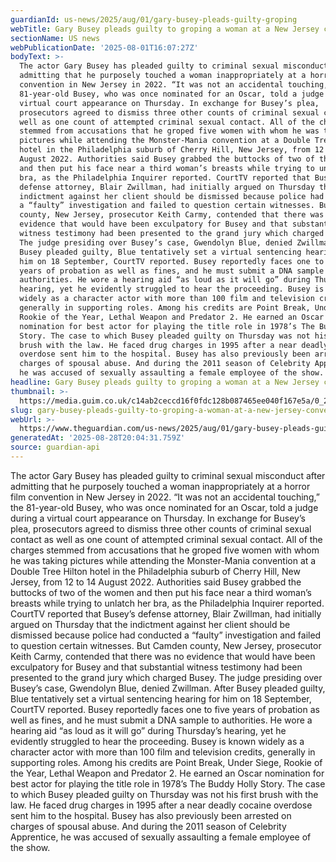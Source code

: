 ```yaml
---
guardianId: us-news/2025/aug/01/gary-busey-pleads-guilty-groping
webTitle: Gary Busey pleads guilty to groping a woman at a New Jersey convention
sectionName: US news
webPublicationDate: '2025-08-01T16:07:27Z'
bodyText: >-
  The actor Gary Busey has pleaded guilty to criminal sexual misconduct after
  admitting that he purposely touched a woman inappropriately at a horror film
  convention in New Jersey in 2022. “It was not an accidental touching,” the
  81-year-old Busey, who was once nominated for an Oscar, told a judge during a
  virtual court appearance on Thursday. In exchange for Busey’s plea,
  prosecutors agreed to dismiss three other counts of criminal sexual contact as
  well as one count of attempted criminal sexual contact. All of the charges
  stemmed from accusations that he groped five women with whom he was taking
  pictures while attending the Monster-Mania convention at a Double Tree Hilton
  hotel in the Philadelphia suburb of Cherry Hill, New Jersey, from 12 to 14
  August 2022. Authorities said Busey grabbed the buttocks of two of the women
  and then put his face near a third woman’s breasts while trying to unlatch her
  bra, as the Philadelphia Inquirer reported. CourtTV reported that Busey’s
  defense attorney, Blair Zwillman, had initially argued on Thursday that the
  indictment against her client should be dismissed because police had conducted
  a “faulty” investigation and failed to question certain witnesses. But Camden
  county, New Jersey, prosecutor Keith Carmy, contended that there was no
  evidence that would have been exculpatory for Busey and that substantial
  witness testimony had been presented to the grand jury which charged Busey.
  The judge presiding over Busey’s case, Gwendolyn Blue, denied Zwillman. After
  Busey pleaded guilty, Blue tentatively set a virtual sentencing hearing for
  him on 18 September, CourtTV reported. Busey reportedly faces one to five
  years of probation as well as fines, and he must submit a DNA sample to
  authorities. He wore a hearing aid “as loud as it will go” during Thursday’s
  hearing, yet he evidently struggled to hear the proceeding. Busey is known
  widely as a character actor with more than 100 film and television credits,
  generally in supporting roles. Among his credits are Point Break, Under Siege,
  Rookie of the Year, Lethal Weapon and Predator 2. He earned an Oscar
  nomination for best actor for playing the title role in 1978’s The Buddy Holly
  Story. The case to which Busey pleaded guilty on Thursday was not his first
  brush with the law. He faced drug charges in 1995 after a near deadly cocaine
  overdose sent him to the hospital. Busey has also previously been arrested on
  charges of spousal abuse. And during the 2011 season of Celebrity Apprentice,
  he was accused of sexually assaulting a female employee of the show.
headline: Gary Busey pleads guilty to groping a woman at a New Jersey convention
thumbnail: >-
  https://media.guim.co.uk/c14ab2ceccd16f0fdc128b087465ee040f167e5a/0_210_2474_1978/500.jpg
slug: gary-busey-pleads-guilty-to-groping-a-woman-at-a-new-jersey-convention
webUrl: >-
  https://www.theguardian.com/us-news/2025/aug/01/gary-busey-pleads-guilty-groping
generatedAt: '2025-08-28T20:04:31.759Z'
source: guardian-api
---
```

The actor Gary Busey has pleaded guilty to criminal sexual misconduct after admitting that he purposely touched a woman inappropriately at a horror film convention in New Jersey in 2022. “It was not an accidental touching,” the 81-year-old Busey, who was once nominated for an Oscar, told a judge during a virtual court appearance on Thursday. In exchange for Busey’s plea, prosecutors agreed to dismiss three other counts of criminal sexual contact as well as one count of attempted criminal sexual contact. All of the charges stemmed from accusations that he groped five women with whom he was taking pictures while attending the Monster-Mania convention at a Double Tree Hilton hotel in the Philadelphia suburb of Cherry Hill, New Jersey, from 12 to 14 August 2022. Authorities said Busey grabbed the buttocks of two of the women and then put his face near a third woman’s breasts while trying to unlatch her bra, as the Philadelphia Inquirer reported. CourtTV reported that Busey’s defense attorney, Blair Zwillman, had initially argued on Thursday that the indictment against her client should be dismissed because police had conducted a “faulty” investigation and failed to question certain witnesses. But Camden county, New Jersey, prosecutor Keith Carmy, contended that there was no evidence that would have been exculpatory for Busey and that substantial witness testimony had been presented to the grand jury which charged Busey. The judge presiding over Busey’s case, Gwendolyn Blue, denied Zwillman. After Busey pleaded guilty, Blue tentatively set a virtual sentencing hearing for him on 18 September, CourtTV reported. Busey reportedly faces one to five years of probation as well as fines, and he must submit a DNA sample to authorities. He wore a hearing aid “as loud as it will go” during Thursday’s hearing, yet he evidently struggled to hear the proceeding. Busey is known widely as a character actor with more than 100 film and television credits, generally in supporting roles. Among his credits are Point Break, Under Siege, Rookie of the Year, Lethal Weapon and Predator 2. He earned an Oscar nomination for best actor for playing the title role in 1978’s The Buddy Holly Story. The case to which Busey pleaded guilty on Thursday was not his first brush with the law. He faced drug charges in 1995 after a near deadly cocaine overdose sent him to the hospital. Busey has also previously been arrested on charges of spousal abuse. And during the 2011 season of Celebrity Apprentice, he was accused of sexually assaulting a female employee of the show.
